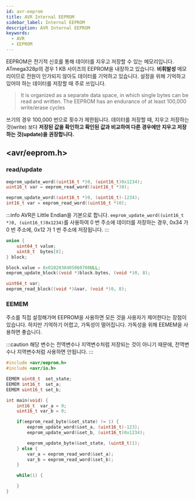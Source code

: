 ```yaml
---
id: avr-eeprom
title: AVR Internal EEPROM
sidebar_label: Internal EEPROM
description: AVR Internal EEPROM
keywords:
  - AVR
  - EEPROM
---
```


EEPROM은 전기적 신호를 통해 데이터를 지우고 저장할 수 있는 메모리입니다. ATmega328p의 경우 1 KB 사이즈의 EEPROM을 내장하고 있습니다. **비휘발성** 메모리이므로 전원이 인가되지 않아도 데이터를 기억하고 있습니다. 설정을 위해 기억하고 있어야 하는 데이터를 저장할 때 주로 쓰입니다.

> It is organized as a separate data space, in which single bytes can be read and written. The EEPROM has an endurance of at least 100,000 write/erase cycles

쓰기의 경우 100,000 번으로 횟수가 제한됩니다. 데이터를 저장할 때, 지우고 저장하는 것(write) 보다 **저장된 값을 확인하고 확인된 값과 비교하여 다른 경우에만 지우고 저장하는 것(update)을 권장합니다.**

## \<avr/eeprom.h\>

### read/update

```c
eeprom_update_word((uint16_t *)0, (uint16_t)0x1234);
uint16_t var = eeprom_read_word((uint16_t *)0);
```

```c
eeprom_update_word((uint16_t *)0, (uint16_t)-1234);
int16_t var = eeprom_read_word((uint16_t *)0);
```

:::info
AVR은 Little Endian을 기본으로 합니다. `eeprom_update_word((uint16_t *)0, (uint16_t)0x1234)`를 사용하여 0 번 주소에 데이터를 저장하는 경우, 0x34 가 0 번 주소에, 0x12 가 1 번 주소에 저장됩니다.
:::

```c
union {
    uint64_t value;
    uint8_t  bytes[8];
} block;

block.value = 0x0102030405060708ULL;
eeprom_update_block((void *)block.bytes, (void *)0, 8);

uint64_t var;
eeprom_read_block((void *)&var, (void *)0, 8);
```

### EEMEM

주소를 직접 설정해가며 EEPROM을 사용하면 모든 것을 사용자가 제어한다는 장점이 있습니다. 하지만 기억하기 어렵고, 가독성이 떨어집니다. 가독성을 위해 EEMEM을 사용하면 좋습니다.

:::caution
해당 변수는 전역변수나 지역변수처럼 저장되는 것이 아니기 때문에, 전역변수나 지역변수처럼 사용하면 안됩니다.
:::

```c
#include <avr/eeprom.h>
#include <avr/io.h>

EEMEM uint8_t  set_state;
EEMEM int16_t  set_a;
EEMEM uint16_t set_b;

int main(void) {
    int16_t  var_a = 0;
    uint16_t var_b = 0;

    if(eeprom_read_byte(&set_state) != 1) {
        eeprom_update_word(&set_a, (uint16_t)-123);
        eeprom_update_word(&set_b, (uint16_t)0x1234);

        eeprom_update_byte(&set_state, (uint8_t)1);
    } else {
        var_a = eeprom_read_word(&set_a);
        var_b = eeprom_read_word(&set_b);
    }

    while(1) {

    }
}
```
